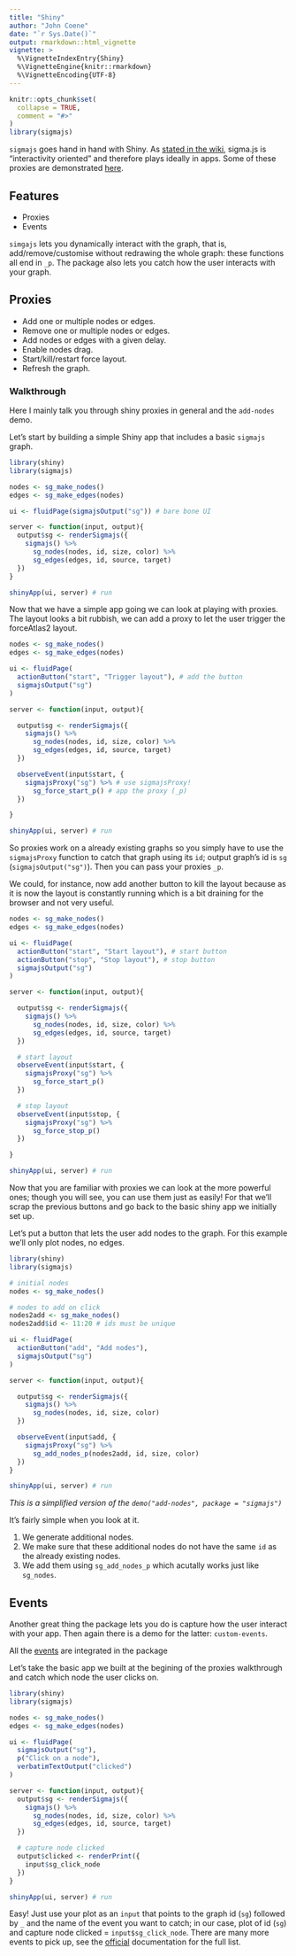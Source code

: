 ```yaml
---
title: "Shiny"
author: "John Coene"
date: "`r Sys.Date()`"
output: rmarkdown::html_vignette
vignette: >
  %\VignetteIndexEntry{Shiny}
  %\VignetteEngine{knitr::rmarkdown}
  %\VignetteEncoding{UTF-8}
---
```


```r
knitr::opts_chunk$set(
  collapse = TRUE,
  comment = "#>"
)
library(sigmajs)
```

`sigmajs` goes hand in hand with Shiny. As [stated in the wiki](https://github.com/jacomyal/sigma.js/wiki), sigma.js is "interactivity oriented" and therefore plays ideally in apps. Some of these proxies are demonstrated [here](http://shiny.john-coene.com/sigmajs/).

## Features

* Proxies
* Events

`simgajs` lets you dynamically interact with the graph, that is, add/remove/customise without redrawing the whole graph: these functions all end in `_p`. The package also lets you catch how the user interacts with your graph.

## Proxies

* Add one or multiple nodes or edges.
* Remove one or multiple nodes or edges.
* Add nodes or edges with a given delay.
* Enable nodes drag.
* Start/kill/restart force layout.
* Refresh the graph.

### Walkthrough

Here I mainly talk you through shiny proxies in general and the `add-nodes` demo.

Let's start by building a simple Shiny app that includes a basic `sigmajs` graph.

```r
library(shiny)
library(sigmajs)

nodes <- sg_make_nodes()
edges <- sg_make_edges(nodes)

ui <- fluidPage(sigmajsOutput("sg")) # bare bone UI

server <- function(input, output){
  output$sg <- renderSigmajs({
    sigmajs() %>%
      sg_nodes(nodes, id, size, color) %>%
      sg_edges(edges, id, source, target)
  })
}

shinyApp(ui, server) # run
```

Now that we have a simple app going we can look at playing with proxies. The layout looks a bit rubbish, we can add a proxy to let the user trigger the forceAtlas2 layout.

```r
nodes <- sg_make_nodes()
edges <- sg_make_edges(nodes)

ui <- fluidPage(
  actionButton("start", "Trigger layout"), # add the button
  sigmajsOutput("sg")
) 

server <- function(input, output){

  output$sg <- renderSigmajs({
    sigmajs() %>%
      sg_nodes(nodes, id, size, color) %>%
      sg_edges(edges, id, source, target)
  })

  observeEvent(input$start, {
    sigmajsProxy("sg") %>% # use sigmajsProxy!
      sg_force_start_p() # app the proxy (_p)
  })

}

shinyApp(ui, server) # run
```

So proxies work on a already existing graphs so you simply have to use the `sigmajsProxy` function to catch that graph using its `id`; output graph's id is `sg` (`sigmajsOutput("sg")`). Then you can pass your proxies `_p`.

We could, for instance, now add another button to kill the layout because as it is now the layout is constantly running which is a bit draining for the browser and not very useful.

```r
nodes <- sg_make_nodes()
edges <- sg_make_edges(nodes)

ui <- fluidPage(
  actionButton("start", "Start layout"), # start button
  actionButton("stop", "Stop layout"), # stop button
  sigmajsOutput("sg")
) 

server <- function(input, output){

  output$sg <- renderSigmajs({
    sigmajs() %>%
      sg_nodes(nodes, id, size, color) %>%
      sg_edges(edges, id, source, target)
  })

  # start layout
  observeEvent(input$start, {
    sigmajsProxy("sg") %>% 
      sg_force_start_p() 
  })

  # stop layout
  observeEvent(input$stop, {
    sigmajsProxy("sg") %>% 
      sg_force_stop_p()
  })

}

shinyApp(ui, server) # run
```

Now that you are familiar with proxies we can look at the more powerful ones; though you will see, you can use them just as easily! For that we'll scrap the previous buttons and go back to the basic shiny app we initially set up.

Let's put a button that lets the user add nodes to the graph. For this example we'll only plot nodes, no edges.

```r
library(shiny)
library(sigmajs)

# initial nodes
nodes <- sg_make_nodes()

# nodes to add on click
nodes2add <- sg_make_nodes()
nodes2add$id <- 11:20 # ids must be unique

ui <- fluidPage(
  actionButton("add", "Add nodes"),
  sigmajsOutput("sg")
) 

server <- function(input, output){

  output$sg <- renderSigmajs({
    sigmajs() %>%
      sg_nodes(nodes, id, size, color) 
  })

  observeEvent(input$add, {
    sigmajsProxy("sg") %>%
      sg_add_nodes_p(nodes2add, id, size, color)
  })
}

shinyApp(ui, server) # run
```

*This is a simplified version of the `demo("add-nodes", package = "sigmajs")`*

It's fairly simple when you look at it.

1. We generate additional nodes.
2. We make sure that these additional nodes do not have the same `id` as the already existing nodes.
3. We add them using `sg_add_nodes_p` which acutally works just like `sg_nodes`.

## Events

Another great thing the package lets you do is capture how the user interact with your app. Then again there is a demo for the latter: `custom-events`.

All the [events](https://github.com/jacomyal/sigma.js/wiki/Events-API) are integrated in the package

Let's take the basic app we built at the begining of the proxies walkthrough and catch which node the user clicks on.

```r
library(shiny)
library(sigmajs)

nodes <- sg_make_nodes()
edges <- sg_make_edges(nodes)

ui <- fluidPage(
  sigmajsOutput("sg"),
  p("Click on a node"),
  verbatimTextOutput("clicked")
) 

server <- function(input, output){
  output$sg <- renderSigmajs({
    sigmajs() %>%
      sg_nodes(nodes, id, size, color) %>%
      sg_edges(edges, id, source, target)
  })

  # capture node clicked
  output$clicked <- renderPrint({
    input$sg_click_node
  })
}

shinyApp(ui, server) # run
```

Easy! Just use your plot as an `input` that points to the graph id (`sg`) followed by `_` and the name of the event you want to catch; in our case, plot of id (`sg`) and capture node clicked = `input$sg_click_node`. There are many more events to pick up, see the [official](https://github.com/jacomyal/sigma.js/wiki/Events-API) documentation for the full list.
